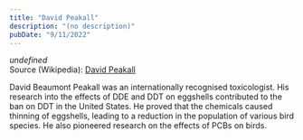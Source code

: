 ```yaml
---
title: "David Peakall"
description: "(no description)"
pubDate: "9/11/2022"
---
```


*undefined*  
Source (Wikipedia): [David Peakall][1]




David Beaumont Peakall was an internationally recognised toxicologist. His research into the effects of DDE and DDT on eggshells contributed to the ban on DDT in the United States. He proved that the chemicals caused thinning of eggshells, leading to a reduction in the population of various bird species. He also pioneered research on the effects of PCBs on birds.

[1]: https://en.wikipedia.org/wiki/David_Peakall
